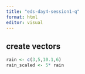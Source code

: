 ```yaml
---
title: "eds-day4-session1-q"
format: html
editor: visual
---
```


## create vectors

```r
rain <- c(3,5,10.1,6)
rain_scaled <- 5* rain
```
